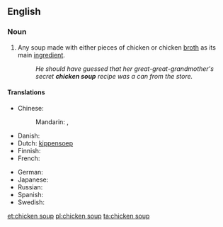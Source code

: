 ==English==
{{wikipedia}}

===Noun===
{{en-noun|s|-|sg=[[chicken]] [[soup]]}}

# Any soup made with either pieces of chicken or chicken [[broth]] as its main [[ingredient]].
#: ''He should have guessed that her great-great-grandmother's secret '''chicken soup''' recipe was a can from the store.''

====Translations====
{{trans-top|soup with chicken as main ingredient}}
* Chinese:
*: Mandarin: {{t-|cmn|雞湯|sc=Hani}}, {{t-|cmn|鸡汤|tr=jītāng|sc=Hani}}
* Danish: {{t-|da|hønsekødssuppe}}
* Dutch: [[kippensoep]]
* Finnish: {{t-|fi|kanakeitto}}
* French: {{t-|fr|soupe de poulet}}
{{trans-mid}}
* German: {{t-|de|Hühnersuppe}}
* Japanese: {{t-|ja|チキンスープ|tr=chikinsūpu}}
* Russian: {{t-|ru|куриный суп|m|tr=kurínyj sup}}
* Spanish: {{t-|es|sopa de pollo}}
* Swedish: {{t-|sv|kycklingssoppa}}
{{trans-bottom}}

[[et:chicken soup]]
[[pl:chicken soup]]
[[ta:chicken soup]]